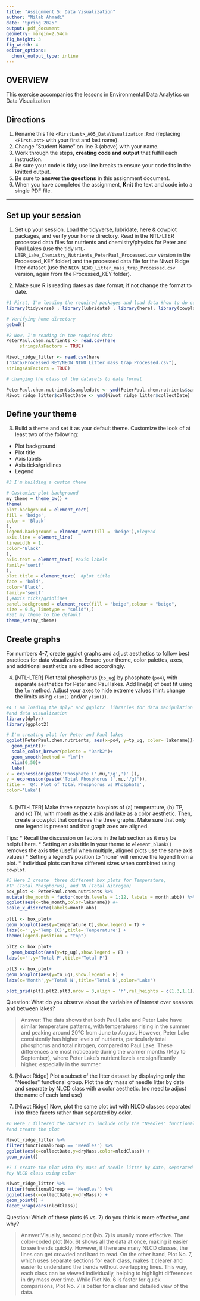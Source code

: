 ```yaml
---
title: "Assignment 5: Data Visualization"
author: "Nilab Ahmadi"
date: "Spring 2025"
output: pdf_document
geometry: margin=2.54cm
fig_height: 3
fig_width: 4
editor_options: 
  chunk_output_type: inline
---
```


## OVERVIEW

This exercise accompanies the lessons in Environmental Data Analytics on Data Visualization 

## Directions
1. Rename this file `<FirstLast>_A05_DataVisualization.Rmd` (replacing `<FirstLast>` with your first and last name).
2. Change "Student Name" on line 3 (above) with your name.
3. Work through the steps, **creating code and output** that fulfill each instruction.
4. Be sure your code is tidy; use line breaks to ensure your code fits in the knitted output.
5. Be sure to **answer the questions** in this assignment document.
6. When you have completed the assignment, **Knit** the text and code into a single PDF file.

---

## Set up your session 

1. Set up your session. Load the tidyverse, lubridate, here & cowplot packages, and verify your home directory. Read in the NTL-LTER processed data files for nutrients and chemistry/physics for Peter and Paul Lakes (use the tidy `NTL-LTER_Lake_Chemistry_Nutrients_PeterPaul_Processed.csv` version in the Processed_KEY folder) and the processed data file for the Niwot Ridge litter dataset (use the `NEON_NIWO_Litter_mass_trap_Processed.csv` version, again from the Processed_KEY folder). 

2. Make sure R is reading dates as date format; if not change the format to date.

```r
#1 First, I'm loading the required packages and load data #how to do cowplot
library(tidyverse) ; library(lubridate) ; library(here); library(cowplot)

# Verifying home directory 
getwd()

#2 Now, I'm reading in the required data 
PeterPaul.chem.nutrients <- read.csv(here                                ("Data/Processed_KEY/NTL-LTER_Lake_Chemistry_Nutrients_PeterPaul_Processed.csv"),
     stringsAsFactors = TRUE)

Niwot_ridge_litter <- read.csv(here
("Data/Processed_KEY/NEON_NIWO_Litter_mass_trap_Processed.csv"),
stringsAsFactors = TRUE)

# changing the class of the datasets to date format 

PeterPaul.chem.nutrients$sampledate <- ymd(PeterPaul.chem.nutrients$sampledate)
Niwot_ridge_litter$collectDate <- ymd(Niwot_ridge_litter$collectDate)

```
## Define your theme
3. Build a theme and set it as your default theme. Customize the look of at least two of the following: 
 * Plot background
 * Plot title
 * Axis labels
 * Axis ticks/gridlines
 * Legend

```r
#3 I'm building a custom theme

# Customize plot background
my_theme = theme_bw() +
theme(
plot.background = element_rect(
fill = 'beige',
color = 'Black'
),
legend.background = element_rect(fill = 'beige'),#legend
axis.line = element_line(
linewidth = 1,
color='Black'
),
axis.text = element_text( #axis labels 
family='serif'
),
plot.title = element_text(  #plot title
face = 'bold',
color='Black',
family='serif'
),#Axis ticks/gridlines
panel.background = element_rect(fill = "beige",colour = "beige",
size = 0.5, linetype = "solid"),)
#Set my theme to the default
theme_set(my_theme)

```

## Create graphs
For numbers 4-7, create ggplot graphs and adjust aesthetics to follow best practices for data visualization. Ensure your theme, color palettes, axes, and additional aesthetics are edited accordingly.

4. [NTL-LTER] Plot total phosphorus (`tp_ug`) by phosphate (`po4`), with separate aesthetics for Peter and Paul lakes. Add line(s) of best fit using the `lm` method. Adjust your axes to hide extreme values (hint: change the limits using `xlim()` and/or `ylim()`).

```r
#4 I am loading the dplyr and ggplot2  libraries for data manipulation 
#and data visualization
library(dplyr)
library(ggplot2)

# I'm creating plot for Peter and Paul lakes
ggplot(PeterPaul.chem.nutrients, aes(x=po4, y=tp_ug, color= lakename))+
  geom_point()+
  scale_color_brewer(palette = "Dark2")+
  geom_smooth(method = "lm")+
  xlim(0,50)+
  labs(
x = expression(paste('Phosphate (',mu,'/g',')' )),
y = expression(paste('Total Phosphorus (',mu,'/g)')),
title = 'Q4: Plot of Total Phosphorus vs Phosphate',
color='Lake')
  

```

5. [NTL-LTER] Make three separate boxplots of (a) temperature, (b) TP, and (c) TN, with month as the x axis and lake as a color aesthetic. Then, create a cowplot that combines the three graphs. Make sure that only one legend is present and that graph axes are aligned. 

Tips:
* Recall the discussion on factors in the lab section as it may be helpful here. 
* Setting an axis title in your theme to `element_blank()` removes the axis title (useful when multiple, aligned plots use the same axis values)
* Setting a legend's position to "none" will remove the legend from a plot.
* Individual plots can have different sizes when combined using `cowplot`.

```r
#5 Here I create  three different box plots for Temperature, 
#TP (Total Phosphorus), and TN (Total Nitrogen)
box_plot <- PeterPaul.chem.nutrients %>%
mutate(the_month = factor(month,levels = 1:12, labels = month.abb)) %>%
ggplot(aes(x=the_month,color=lakename)) #+
scale_x_discrete(labels=month.abb)
 
plt1 <- box_plot+
geom_boxplot(aes(y=temperature_C),show.legend = T) +
labs(x='',y='Temp (C)',title='Temperature') +
theme(legend.position = "top")
 
plt2 <- box_plot+
  geom_boxplot(aes(y=tp_ug),show.legend = F) +
labs(x='',y='Total P',title='Total P')
 
plt3 <- box_plot+
geom_boxplot(aes(y=tn_ug),show.legend = F) +
labs(x='Month',y='Total N',title='Total N',color='Lake')

plot_grid(plt1,plt2,plt3,nrow = 3,align = 'h',rel_heights = c(1.3,1,1))


```

Question: What do you observe about the variables of interest over seasons and between lakes? 

> Answer: The data shows that both Paul Lake and Peter Lake have similar 
temperature patterns, with temperatures rising in the summer and peaking 
around 20°C from June to August. However, Peter Lake consistently has higher
levels of nutrients, particularly total phosphorus and total nitrogen, compared
to Paul Lake. These differences are most noticeable during the warmer months
(May to September), where Peter Lake's nutrient levels are significantly 
higher, especially in the summer.


6. [Niwot Ridge] Plot a subset of the litter dataset by displaying only the "Needles" functional group. Plot the dry mass of needle litter by date and separate by NLCD class with a color aesthetic. (no need to adjust the name of each land use)

7. [Niwot Ridge] Now, plot the same plot but with NLCD classes separated into three facets rather than separated by color. 

```r
#6 Here I filtered the dataset to include only the "Needles" functional group
#and create the plot

Niwot_ridge_litter %>%
filter(functionalGroup == 'Needles') %>%
ggplot(aes(x=collectDate,y=dryMass,color=nlcdClass)) +
geom_point()


```
```r

#7 I create the plot with dry mass of needle litter by date, separated 
#by NLCD class using color

Niwot_ridge_litter %>%
filter(functionalGroup == 'Needles') %>%
ggplot(aes(x=collectDate,y=dryMass)) +
geom_point() +
facet_wrap(vars(nlcdClass))


```

Question: Which of these plots (6 vs. 7) do you think is more effective, and why? 

> Answer:Visually,  second plot (No. 7) is usually more effective. 
The color-coded plot (No. 6) shows all the data at once, making it easier 
to see trends quickly. However, if there are many NLCD classes, the lines can
get crowded and hard to read. On the other hand, Plot No. 7, which uses 
separate sections for each class, makes it clearer and easier to understand 
the trends without overlapping lines. This way, each class can be viewed 
individually, helping to highlight differences in dry mass over time. 
While Plot No. 6 is faster for quick comparisons, Plot No. 7 is better 
for a clear and detailed view of the data.